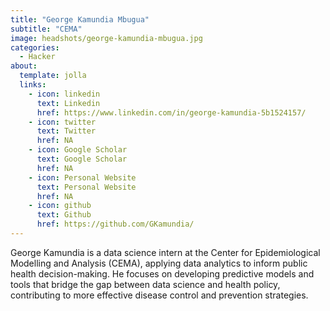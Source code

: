 ```yaml
---
title: "George Kamundia Mbugua"
subtitle: "CEMA"
image: headshots/george-kamundia-mbugua.jpg
categories:
  - Hacker
about:
  template: jolla
  links:
    - icon: linkedin
      text: Linkedin
      href: https://www.linkedin.com/in/george-kamundia-5b1524157/
    - icon: twitter
      text: Twitter
      href: NA
    - icon: Google Scholar
      text: Google Scholar
      href: NA
    - icon: Personal Website
      text: Personal Website
      href: NA
    - icon: github
      text: Github
      href: https://github.com/GKamundia/
---
```


George Kamundia is a data science intern at the Center for Epidemiological Modelling and Analysis (CEMA), applying data analytics to inform public health decision-making. He focuses on developing predictive models and tools that bridge the gap between data science and health policy, contributing to more effective disease control and prevention strategies.
